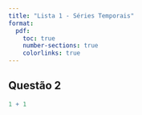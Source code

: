 ```yaml
---
title: "Lista 1 - Séries Temporais"
format:
  pdf:
    toc: true
    number-sections: true
    colorlinks: true
---
```


## Questão 2



```r
1 + 1
```
